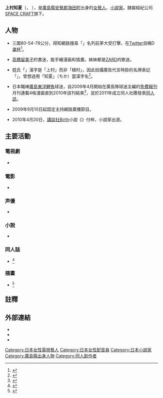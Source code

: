 {{Infobox ACG creator
|name=上村知夏
|image name=Chika UEMURA 190731.jpg
|width=
|caption=
|job= 女藝人
|job2=
|romaji=Uemura Chika
|birthname=不公開
|other_name={{lang|ja|上村 ちか}}<ref name=aiful>{{Cite web|script-title=ja:私のヒミツ☆ |date=2008-09-17 |url=http://blog.television.co.jp/chikamichi/2008/09/post_228.html |accessdate= |publisher={{lang|ja|うえむらちかブログ『ちか道』 - ザテレビジョン}} |archiveurl=https://web.archive.org/web/20130426103359/http://blog.television.co.jp/chikamichi/2008/09/ |archivedate=2013-04-26 |deadurl=yes |df= }}</ref>
|nickname={{lang|ja|チカリス}}
|foreign_name={{lang|ja|うえむら ちか}}
|english_name= Chika Uemura
|sex= 女
|date of birth= {{birth date and age|1985|9|23}}
|place of birth=[[廣島縣|廣島縣]][[安藝郡_(廣島縣)|安藝郡]][[海田町|海田町]]
|date of death=
|place of death=
|nationality={{JPN}}
|origin_place=
|residence=
|languages=
|height={{height|m=1.57}} 
|weight={{weight|kg=38}}
|blood_type=AB
|spouse=
|parents=
|relatives=
|doujin_circle = {{lang|ja|チカリストア}}
|subordinate=[[SPACE_CRAFT|SPACE CRAFT]]
|website=[http://blog.television.co.jp/chikamichi/ {{lang|ja|「ちか道」}}]
|educate=
|past=
|work= 
|award=
}}

'''上村知夏'''（{{lang-ja|うえむら ちか}}，{{bd|1985年|9月23日}} ），是[[廣島縣|廣島縣]][[安藝郡_(廣島縣)|安藝郡]][[海田町|海田町]]出身的[[女藝人|女藝人]]、[[小說家|小說家]]。隸屬經紀公司[[SPACE_CRAFT|SPACE CRAFT]]旗下。

== 人物 ==
*三圍80-54-78公分，得知網路搜尋「{{lang|ja|うえむらちか Aカップ}}」名列前茅大受打擊，在[[Twitter|Twitter]]自稱D[[罩杯|罩杯]]<ref>{{lang|ja|[http://togetter.com/li/158647 『うえむらちか　Aカップ』と検索した君、名乗り出なさい……！！。・゜・(ノД`)・゜・。]}}</ref>。

*[[高橋留美子|高橋留美子]]的書迷，能手繪漫画和插畫。姊妹都是[[ZARD|ZARD]]的歌迷。

*姓氏「{{lang|ja|うえむら}}」漢字是「上村」而非「植村」，因此拍攝廣告代言時掛的名牌表記「{{lang|ja|上村ちか}}」{{r|aiful}}，曾想過用「知夏」（ちか）當漢字名<ref>{{Cite web|script-title=ja:うえむらちか『ハロウィンパーティー』|url=https://ameblo.jp/chika-uemura/entry-11946497810.html|date=2014-10-31|access-date=2021-05-31|work={{lang|ja|うえむらちかブログ『ちか道』}}|language=ja|archive-date=2014-12-02|archive-url=https://web.archive.org/web/20141202195457/http://ameblo.jp/chika-uemura/entry-11946497810.html}}</ref>。

*日本職棒[[廣島東洋鯉魚|廣島東洋鯉魚]]球迷，自2009年4月開始在廣島隊球迷主編的[[免費報紙|免費報刊]]月刊{{nihongo|《HOME RUN》|ホームラン}}連載4格漫画直到2010年該刊結束<ref>{{lang|ja|[http://ameblo.jp/chika-uemura/entry-10863981199.html 月刊『ホームラン』終了のお知らせ。]. うえむらちかブログ『ちか道』.}}</ref>，並於2011年成立同人社團{{nihongo|「ChikariStore」|チカリストア}}發表[[同人誌|同人誌]]。

*2009年9月10日起固定主持網路廣播節目{{nihongo|「webradio@dengekibunko」|うぇぶらじ@電撃文庫}}。

*2010年4月20日，[[講談社|講談社Birth]]小說《{{lang|ja|ヤヌス}}》付梓，小說家出道。

== 主要活動 ==
=== 電視劇 ===
* {{lang|ja|[[Life_(漫画)|ライフ]]（2007年6月30日～2007年9月、[[フジテレビ|フジテレビ]]）　門倉雪乃役
* 音女 042　独占するオトメ（2008年6月17日、[[テレビ朝日|テレビ朝日]]）　明菜役
* [[白色榮光_(小說)|チーム・バチスタの栄光]]（2008年10月14日～2008年12月23日、フジテレビ）　星野響子役
* CLIMAX #10 5minutes（2009年、[[MSN|MSN]]ビデオドラマ）　主演
* [[迷宮先生|迷宮先生]] 第7シリーズ 第8話（2010年6月10日、テレビ朝日）バイオリン修行中のクミ役
* [[鬼太郎之妻|いちごとせんべい]] 第2話「割れたせんべい」（2010年7月24日、[[NHK綜合頻道|NHK総合]]）メイドさん役
* [[三毛貓福爾摩斯系列|三毛猫ホームズの推理]] 第2話（2012年4月21日、[[日本電視台|日本テレビ]]）　金崎沢子役
* [[嗨，我的爸爸！！|Oh,My Dad!!]]（2013年8月1日、[[フジテレビジョン|フジテレビ]]）　店員役
* [[極惡頑暴|極悪がんぼ]]（2014年6月16日、フジテレビ）　アナウンサー役}}　

=== 電影 ===
* {{lang|ja|白椿（2007年10月公開）　齋藤ゆか役
* ももドラ momo+dra（2012年2月4日公開）　千雅役}}

=== 声優 ===
* {{lang|ja|[[野咪咪|のらみみ]]　子供たち役
* [[WHITE_ALBUM|WHITE ALBUM]]　女性ファン役
* COACH コーチ 40歳のフィギュアスケーター　CMスポットナレーション
* [[便·當|ベン・トー]]　受付役}}

=== 小說 ===
* {{lang|ja|講談社Birth「ヤヌス」（2010年4月20日発売）
* ハヤカワ文庫JA「灯籠」（2012年6月8日発売）}}

=== 同人誌 ===
* {{lang|ja|カチカチカープ<ref>{{lang|ja|[http://www.toranoana.jp/mailorder/article/04/0030/02/10/040030021063.html 【とらのあなWebSite】カチカチカープ]}}</ref>
* チカリスケッチ}}<ref>{{lang|ja|[http://www.toranoana.jp/mailorder/article/04/0030/06/70/040030067000.html 【とらのあなWebSite】チカリスケッチ]}}</ref>

=== 插畫 ===
* {{lang|ja|遅刻してすみません！（[[LINE|LINE]]）}}<ref>{{lang|ja|[http://line.me/S/sticker/1008887 遅刻してすみません！ - LINE]}}</ref>

== 註釋 ==
{{Reflist}}

== 外部連結 ==
* {{lang|ja|[http://spacecraft.co.jp/uemura_chika/ 所属事務所スペースクラフト] 
* [http://dengekibunko.dengeki.com/webradio/index.php うぇぶらじ＠電撃文庫]
* [http://ameblo.jp/chika-uemura/ うえむらちかスポーツ観戦放浪記「ちか旅」→うえむらちかブログ「ちか道」]}}
* {{lang|ja|うえむらちかブログ「ちか道」}}{{dead link|url=http://blog.television.co.jp/chikamichi/}}
* {{Twitter|UemuraChika|{{lang|ja|うえむらちか}}}}

{{SPACE CRAFT}}
{{DEFAULTSORT:Uemura Chika}}
[[Category:日本女性電視藝人|Category:日本女性電視藝人]]
[[Category:日本女性配音員|Category:日本女性配音員]]
[[Category:日本小說家|Category:日本小說家]]
[[Category:廣島縣出身人物|Category:廣島縣出身人物]]
[[Category:同人創作者|Category:同人創作者]]